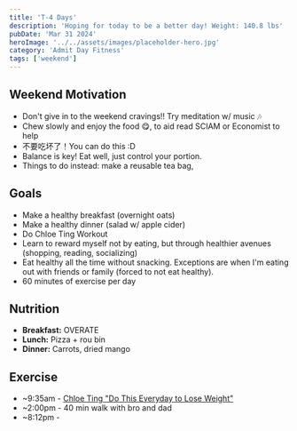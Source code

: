 ```yaml
---
title: 'T-4 Days'
description: 'Hoping for today to be a better day! Weight: 140.8 lbs'
pubDate: 'Mar 31 2024'
heroImage: '../../assets/images/placeholder-hero.jpg'
category: 'Admit Day Fitness'
tags: ['weekend']
---
```


## Weekend Motivation

- Don't give in to the weekend cravings!! Try meditation w/ music 🎶
- Chew slowly and enjoy the food 😋, to aid read SCIAM or Economist to help
- 不要吃坏了！You can do this :D
- Balance is key! Eat well, just control your portion.
- Things to do instead: make a reusable tea bag,

## Goals

- Make a healthy breakfast (overnight oats)
- Make a healthy dinner (salad w/ apple cider)
- Do Chloe Ting Workout
- Learn to reward myself not by eating, but through healthier avenues (shopping, reading, socializing)
- Eat healthy all the time without snacking. Exceptions are when I'm eating out with friends or family (forced to not eat healthy).
- 60 minutes of exercise per day

## Nutrition

- **Breakfast:** OVERATE
- **Lunch:** Pizza + rou bin
- **Dinner:** Carrots, dried mango

## Exercise

- ~9:35am - [Chloe Ting "Do This Everyday to Lose Weight"](https://www.youtube.com/watch?v=2MoGxae-zyo)
- ~2:00pm - 40 min walk with bro and dad
- ~8:12pm -

